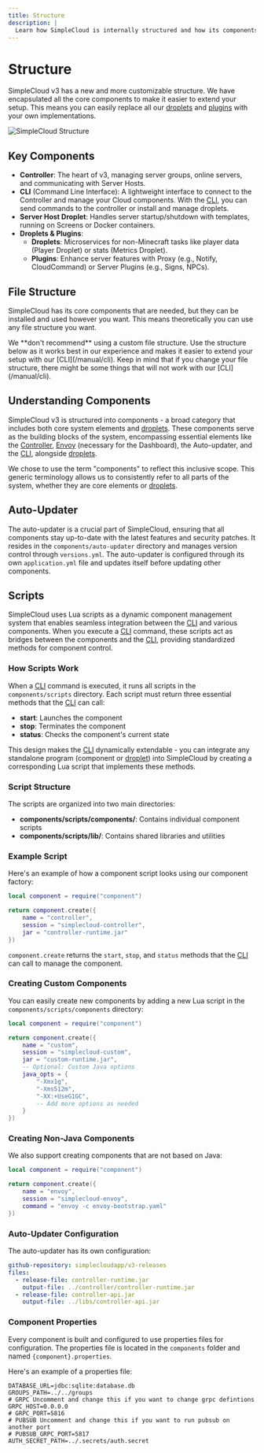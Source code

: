 ```yaml
---
title: Structure
description: |
  Learn how SimpleCloud is internally structured and how its components work together.
---
```


# Structure

SimpleCloud v3 has a new and more customizable structure. We have encapsulated all the core components to make it easier to extend your setup. This means you can easily replace all our [droplets](/manual/droplet) and [plugins](/manual/plugin) with your own implementations.

<img
  src="https://github.com/simplecloudapp/branding/blob/main/images/structure.png?raw=true"
  alt="SimpleCloud Structure"
  className="w-full rounded-xl border border-zinc-800"
/>

## Key Components

- **Controller**: The heart of v3, managing server groups, online servers, and communicating with Server Hosts.
- **CLI** (Command Line Interface): A lightweight interface to connect to the Controller and manage your Cloud components. With the [CLI](/manual/cli), you can send commands to the controller or install and manage droplets.
- **Server Host Droplet**: Handles server startup/shutdown with templates, running on Screens or Docker containers.
- **Droplets & Plugins**:
  - **Droplets**: Microservices for non-Minecraft tasks like player data (Player Droplet) or stats (Metrics Droplet).
  - **Plugins**: Enhance server features with Proxy (e.g., Notify, CloudCommand) or Server Plugins (e.g., Signs, NPCs).

## File Structure

SimpleCloud has its core components that are needed, but they can be installed and used however you want. This means theoretically you can use any file structure you want.

<Callout type="warning">
  We **don't recommend** using a custom file structure. Use the structure below
  as it works best in our experience and makes it easier to extend your setup
  with our [CLI](/manual/cli).
</Callout>

<Files>
  <Folder name="components" defaultOpen>
    <Folder name=".secrets" />
    <Folder name="auto-updater">
      <File name="auto-updater.jar" />
      <File name="application.yml" />
      <File name="versions.yml" />
      <File name="current_version.txt" />
    </Folder>
    <Folder name="controller" defaultOpen>
      <File name="application.yml" />
      <File name="controller.properties" />
      <File name="controller-runtime.jar" />
      <File name="current_version.txt" />
      <File name="database.db" />
    </Folder>
    <Folder name="serverhost" defaultOpen>
      <File name="application.yml" />
      <File name="current_version.txt" />
      <File name="serverhost.properties" />
      <File name="serverhost-runtime.jar" />
    </Folder>
    <Folder name="libs" />
    <Folder name="scripts">
      <Folder name="components">
        <File name="controller.lua" />
        <File name="envoy.lua" />
        <File name="serverhost.lua" />
      </Folder>
      <Folder name="lib">
        <File name="component.lua" />
        <File name="process.lua" />
        <File name="auto_updater.lua" />
      </Folder>
      <File name="common.lua" />
    </Folder>
  </Folder>
  <Folder name="groups" defaultOpen>
    <File name="proxy.yml" />
    <File name="lobby.yml" />
  </Folder>
  <Folder name="templates" defaultOpen>
    <Folder name="proxy" />
    <Folder name="lobby" />
  </Folder>
  <Folder name="running" defaultOpen>
    <Folder name="proxy" defaultOpen>
      <Folder name="proxy-1" />
    </Folder>
    <Folder name="lobby" defaultOpen>
      <Folder name="lobby-1" />
    </Folder>
  </Folder>
</Files>

<Callout>
  Keep in mind that if you change your file structure, there might be some
  things that will not work with our [CLI](/manual/cli).
</Callout>

## Understanding Components

SimpleCloud v3 is structured into components - a broad category that includes both core system elements and [droplets](/manual/droplet). These components serve as the building blocks of the system, encompassing essential elements like the [Controller](/manual/controller), [Envoy](https://www.envoyproxy.io/) (necessary for the Dashboard), the Auto-updater, and the [CLI](/manual/cli), alongside [droplets](/manual/droplet).

We chose to use the term "components" to reflect this inclusive scope. This generic terminology allows us to consistently refer to all parts of the system, whether they are core elements or [droplets](/manual/droplet).

## Auto-Updater

The auto-updater is a crucial part of SimpleCloud, ensuring that all components stay up-to-date with the latest features and security patches. It resides in the `components/auto-updater` directory and manages version control through `versions.yml`. The auto-updater is configured through its own `application.yml` file and updates itself before updating other components.

## Scripts

SimpleCloud uses Lua scripts as a dynamic component management system that enables seamless integration between the [CLI](/manual/cli) and various components. When you execute a [CLI](/manual/cli) command, these scripts act as bridges between the components and the [CLI](/manual/cli), providing standardized methods for component control.

### How Scripts Work

When a [CLI](/manual/cli) command is executed, it runs all scripts in the `components/scripts` directory. Each script must return three essential methods that the [CLI](/manual/cli) can call:

- **start**: Launches the component
- **stop**: Terminates the component
- **status**: Checks the component's current state

This design makes the [CLI](/manual/cli) dynamically extendable - you can integrate any standalone program (component or [droplet](/manual/droplet)) into SimpleCloud by creating a corresponding Lua script that implements these methods.

### Script Structure

The scripts are organized into two main directories:

- **components/scripts/components/**: Contains individual component scripts
- **components/scripts/lib/**: Contains shared libraries and utilities

### Example Script

Here's an example of how a component script looks using our component factory:

```lua
local component = require("component")

return component.create({
    name = "controller",
    session = "simplecloud-controller",
    jar = "controller-runtime.jar"
})
```

`component.create` returns the `start`, `stop`, and `status` methods that the [CLI](/manual/cli) can call to manage the component.

### Creating Custom Components

You can easily create new components by adding a new Lua script in the `components/scripts/components` directory:

```lua
local component = require("component")

return component.create({
    name = "custom",
    session = "simplecloud-custom",
    jar = "custom-runtime.jar",
    -- Optional: Custom Java options
    java_opts = {
        "-Xmx1g",
        "-Xms512m",
        "-XX:+UseG1GC",
        -- Add more options as needed
    }
})
```

### Creating Non-Java Components

We also support creating components that are not based on Java:

```lua
local component = require("component")

return component.create({
    name = "envoy",
    session = "simplecloud-envoy",
    command = "envoy -c envoy-bootstrap.yaml"
})
```

### Auto-Updater Configuration

The auto-updater has its own configuration:

```yaml
github-repository: simplecloudapp/v3-releases
files:
  - release-file: controller-runtime.jar
    output-file: ../controller/controller-runtime.jar
  - release-file: controller-api.jar
    output-file: ../libs/controller-api.jar
```

### Component Properties

Every component is built and configured to use properties files for configuration. The properties file is located in the `components` folder and named `{component}.properties`.

Here's an example of a properties file:

```properties
DATABASE_URL=jdbc:sqlite:database.db
GROUPS_PATH=../../groups
# GRPC Uncomment and change this if you want to change grpc defintions
GRPC_HOST=0.0.0.0
# GRPC_PORT=5816
# PUBSUB Uncomment and change this if you want to run pubsub on another port
# PUBSUB_GRPC_PORT=5817
AUTH_SECRET_PATH=../.secrets/auth.secret
```
